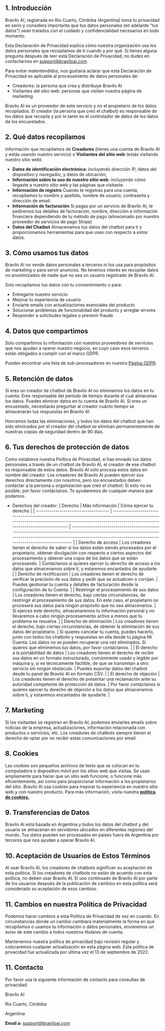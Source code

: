 ## **1. Introducción**

Bravilo AI, registrada en Rio Cuarto, Córdoba (Argentina) toma tu privacidad en serio y considera importante que tus datos personales (en adelante "tus datos") sean tratados con el cuidado y confidencialidad necesarios en todo momento.

Esta Declaración de Privacidad explica cómo nuestra organización usa los datos personales que recopilamos de ti cuando y por qué. Si tienes alguna pregunta después de leer esta Declaración de Privacidad, no dudes en contactarnos en [support@braviloai.com](mailto:support@braviloai.com).

Para evitar malentendidos, nos gustaría aclarar que esta Declaración de Privacidad es aplicable al procesamiento de datos personales de:

- Creadores: la persona que crea y distribuye Bravilo AI
- Visitantes del sitio web: personas que visitan nuestra página de marketing

Bravilo AI es un proveedor de este servicio y no el propietario de los datos recopilados. El creador (la persona que creó el chatbot) es responsable de los datos que recopila y por lo tanto es el controlador de datos de los datos de los encuestados.

## **2. Qué datos recopilamos**

Información que recopilamos de **Creadores** (tienes una cuenta de Bravilo AI y estás usando nuestro servicio) o **Visitantes del sitio web** (estás visitando nuestro sitio web).

- **Datos de identificación electrónica**: incluyendo dirección IP, datos del dispositivo y navegador, y datos de ubicación;
- **Información sobre tu uso de nuestro sitio web**: incluyendo cómo llegaste a nuestro sitio web y las páginas que visitaste.
- **Información de registro**
  Cuando te registras para una cuenta, recopilamos tu nombre y apellido, nombre de usuario, contraseña y dirección de email.
- **Información de facturación**
  Si pagas por un servicio de Bravilo AI, te pediremos tus detalles de facturación, nombre, dirección e información financiera dependiendo de tu método de pago (almacenado por nuestro proveedor de servicios de pago Stripe)
- **Datos del Chatbot**
  Almacenamos tus datos del chatbot para ti y proporcionamos herramientas para que uses con respecto a estos datos.

## **3. Cómo usamos tus datos**

Bravilo AI no vende datos personales a terceros ni los usa para propósitos de marketing o para servir anuncios. No tenemos interés en recopilar datos no anonimizados de nadie que no sea un usuario registrado de Bravilo AI.

Solo recopilamos tus datos con tu consentimiento o para:

- Entregarte nuestro servicio
- Mejorar tu experiencia de usuario
- Enviarte emails con actualizaciones esenciales del producto
- Solucionar problemas de funcionalidad del producto y arreglar errores
- Responder a solicitudes legales o prevenir fraude

## **4. Datos que compartimos**

Solo compartimos tu información con nuestros proveedores de servicios que nos ayudan a operar nuestro negocio, en cuyo caso esos terceros están obligados a cumplir con el marco GDPR.

Puedes encontrar una lista de sub-procesadores en nuestra [Página GDPR](/privacy/gdpr).

## **5. Retención de datos**

Si eres un creador de chatbot de Bravilo AI no eliminamos los datos en tu cuenta. Eres responsable del período de tiempo durante el cual almacenas los datos. Puedes eliminar datos en tu cuenta de Bravilo AI. Si eres un encuestado, necesitarás preguntar al creador cuánto tiempo se almacenarán tus respuestas en Bravilo AI.

Honramos todas las eliminaciones, y todos los datos del chatbot que han sido eliminados por el creador del chatbot se eliminan permanentemente de nuestras copias de seguridad dentro de 90 días.

## **6. Tus derechos de protección de datos**

Como establece nuestra Política de Privacidad, si has enviado tus datos personales a través de un chatbot de Bravilo AI, el creador de ese chatbot es responsable de estos datos. Bravilo AI solo procesa estos datos en nombre del creador. Los creadores de Bravilo AI pueden ejercer sus derechos directamente con nosotros, pero los encuestados deben contactar a la persona u organización que creó el chatbot. Si esto no es posible, por favor contáctanos. Te ayudaremos de cualquier manera que podamos.

- Derechos del creador:
  | Derecho | Más información | Cómo ejercer tu derecho |
  | ------------------------------------- | ------------------------------------------------------------------------------------------------------------------------------------------------------------------------------------------------------- | ------------------------------------------------------------------------------------------------------------------------------------------------------------------------------------------------------------------------------ |
  | Derecho de acceso | Los creadores tienen el derecho de saber si los datos están siendo procesados por el propietario, obtener divulgación con respecto a ciertos aspectos del procesamiento y obtener una copia de los datos que se están procesando. | Contáctanos si quieres ejercer tu derecho de acceso a los datos que almacenamos sobre ti, y estaremos encantados de ayudarte. |
  | Derecho de rectificación | Los creadores tienen el derecho de verificar la precisión de sus datos y pedir que se actualicen o corrijan. | Puedes gestionar tu cuenta y detalles de facturación desde la configuración de tu Cuenta. |
  | Restringir el procesamiento de sus datos | Los creadores tienen el derecho, bajo ciertas circunstancias, de restringir el procesamiento de sus datos. En este caso, el propietario no procesará sus datos para ningún propósito que no sea almacenarlos. | Si ejerces este derecho, almacenaremos tu información personal y no llevaremos a cabo ningún procesamiento activo a menos que tu problema se resuelva. |
  | Derecho de eliminación | Los creadores tienen el derecho, bajo ciertas circunstancias, de obtener la eliminación de sus datos del propietario. | Si quieres cancelar tu cuenta, puedes hacerlo, junto con todos los chatbots y respuestas en ella desde tu página Mi Cuenta. Los datos no se pueden recuperar una vez eliminados. Si quieres que eliminemos tus datos, por favor contáctanos. |
  | El derecho a la portabilidad de datos | Los creadores tienen el derecho de recibir sus datos en un formato estructurado, comúnmente usado y legible por máquina y, si es técnicamente factible, de que se transmitan a otro servicio sin ningún obstáculo. | Puedes exportar datos del chatbot desde tu panel de Bravilo AI en formato CSV. |
  | El derecho de objeción | Los creadores tienen el derecho de presentar una reclamación ante su autoridad competente de protección de datos. | Por favor contáctanos si quieres ejercer tu derecho de objeción a los datos que almacenamos sobre ti, y estaremos encantados de ayudarte. |

## **7. Marketing**

Si los visitantes se registran en Bravilo AI, podemos enviarles emails sobre noticias de la empresa, actualizaciones, información relacionada con productos o servicios, etc. Los creadores de chatbots siempre tienen el derecho de optar por no recibir estas comunicaciones por email.

## **8. Cookies**

Las cookies son pequeños archivos de texto que se colocan en tu computadora o dispositivo móvil por los sitios web que visitas. Se usan ampliamente para hacer que un sitio web funcione, o funcione más eficientemente, así como para proporcionar información a los propietarios del sitio. Bravilo AI usa cookies para mejorar tu experiencia en nuestro sitio web y con nuestro producto. Para más información, visita nuestra **[política de cookies.](https://tally.so/help/cookie-policy)**

## **9. Transferencias de Datos**

Bravilo AI está basada en Argentina y todos los datos del chatbot y del usuario se almacenan en servidores ubicados en diferentes regiones del mundo. Tus datos pueden ser procesados en países fuera de Argentina por terceros que nos ayudan a operar Bravilo AI.

## **10. Aceptación de Usuarios de Estos Términos**

Al usar Bravilo AI, los creadores de chatbots significan su aceptación de esta política. Si los creadores de chatbots no están de acuerdo con esta política, no deben usar Bravilo AI. El uso continuado de Bravilo AI por parte de los usuarios después de la publicación de cambios en esta política será considerado su aceptación de esos cambios.

## **11. Cambios en nuestra Política de Privacidad**

Podemos hacer cambios a esta Política de Privacidad de vez en cuando. En circunstancias donde un cambio cambiará materialmente la forma en que recopilamos o usamos tu información o datos personales, enviaremos un aviso de este cambio a todos nuestros titulares de cuenta.

Mantenemos nuestra política de privacidad bajo revisión regular y colocaremos cualquier actualización en esta página web. Esta política de privacidad fue actualizada por última vez el 13 de septiembre de 2022.

## **11. Contacto**

Por favor usa la siguiente información de contacto para consultas de privacidad:

Bravilo AI

Rio Cuarto, Córdoba

Argentina

**Email a:** support@braviloai.com
